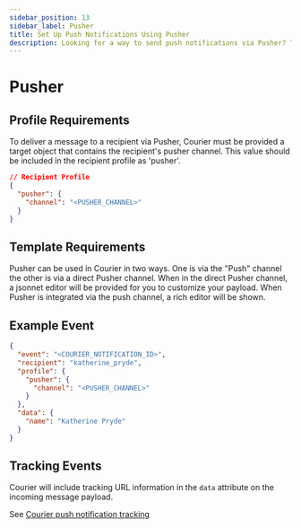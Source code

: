 ```yaml
---
sidebar_position: 13
sidebar_label: Pusher 
title: Set Up Push Notifications Using Pusher
description: Looking for a way to send push notifications via Pusher? This step-by-step tutorial will show you how to integrate Pusher's API the easy way.
---
```


# Pusher

## Profile Requirements

To deliver a message to a recipient via Pusher, Courier must be provided a target object that contains the recipient's pusher channel. This value should be included in the recipient profile as 'pusher'.

```json title=JSON
// Recipient Profile
{
  "pusher": {
    "channel": "<PUSHER_CHANNEL>"
  }
}
```

## Template Requirements

Pusher can be used in Courier in two ways. One is via the "Push" channel the other is via a direct Pusher channel. When in the direct Pusher channel, a jsonnet editor will be provided for you to customize your payload. When Pusher is integrated via the push channel, a rich editor will be shown.

## Example Event

```json title=JSON
{
  "event": "<COURIER_NOTIFICATION_ID>",
  "recipient": "katherine_pryde",
  "profile": {
    "pusher": {
      "channel": "<PUSHER_CHANNEL>"
    }
  },
  "data": {
    "name": "Katherine Pryde"
  }
}
```

## Tracking Events

Courier will include tracking URL information in the `data` attribute on the incoming message payload.

See [Courier push notification tracking](../push/intro.mdx#tracking)
